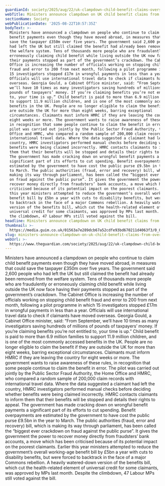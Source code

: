 ```yaml
---
guardianId: society/2025/aug/22/uk-clampdown-child-benefit-claims-overseas
webTitle: Ministers announce clampdown on UK child benefit claims from overseas
sectionName: Society
webPublicationDate: '2025-08-22T10:57:35Z'
bodyText: >-
  Ministers have announced a clampdown on people who continue to claim child
  benefit payments even though they have moved abroad, in measures that could
  save the taxpayer £350m over five years. The government said 2,600 people who
  had left the UK but still claimed the benefit had already been removed from
  the welfare system. Tens of thousands more people who are fraudulently or
  erroneously claiming child benefit while living outside the UK now face having
  their payments stopped as part of the government’s crackdown. The Cabinet
  Office is increasing the number of officials working on stopping child benefit
  fraud and error to 200 from next month, following a pilot programme in which
  15 investigators stopped £17m in wrongful payments in less than a year.
  Officials will use international travel data to check if claimants have moved
  overseas. Georgia Gould, a Cabinet Office minister, said: “From September,
  we’ll have 10 times as many investigators saving hundreds of millions of
  pounds of taxpayers’ money. If you’re claiming benefits you’re not entitled
  to, your time is up.” Child benefit is paid to more than 6.9 million families
  to support 11.9 million children, and is one of the most commonly accessed
  benefits in the UK. People are no longer eligible to claim the benefit if they
  are outside the UK for more than eight weeks, barring exceptional
  circumstances. Claimants must inform HMRC if they are leaving the country for
  eight weeks or more. The government wants to raise awareness of these rules,
  in recognition that some people continue to claim the benefit in error. The
  pilot was carried out jointly by the Public Sector Fraud Authority, the Home
  Office and HMRC, who compared a random sample of 200,000 claim records with
  international travel data. Where the data suggested a claimant had left the
  country, HMRC investigators performed manual checks before deciding whether
  benefits were being claimed incorrectly. HMRC contacts claimants to inform
  them that their benefits will be stopped and details their rights to appeal.
  The government has made cracking down on wrongful benefit payments a
  significant part of its efforts to cut spending. Benefit overpayments are
  estimated by the government to have cost the public purse £9.5bn in the year
  to March. The public authorities (fraud, error and recovery) bill, which is
  making its way through parliament, has been called the “biggest ever crackdown
  on fraud against the public purse”. It gives the government the power to
  recover money directly from fraudsters’ bank accounts, a move which has been
  criticised because of its potential impact on the poorest claimants. Earlier
  this year ministers attempted to reduce the government’s overall working-age
  benefit bill by £5bn a year with cuts to disability benefits, but were forced
  to backtrack in the face of a major Commons rebellion. A heavily watered-down
  version of the benefits bill, which cut the health-related element of
  universal credit for some claimants, was approved by MPs last month. Despite
  the climbdown, 47 Labour MPs still voted against the bill.
headline: Ministers announce clampdown on UK child benefit claims from overseas
thumbnail: >-
  https://media.guim.co.uk/01563a7e289dcb67a52cdfe93bd670211d4063f3/0_0_6475_5180/500.jpg
slug: ministers-announce-clampdown-on-uk-child-benefit-claims-from-overseas
webUrl: >-
  https://www.theguardian.com/society/2025/aug/22/uk-clampdown-child-benefit-claims-overseas
---
```

Ministers have announced a clampdown on people who continue to claim child benefit payments even though they have moved abroad, in measures that could save the taxpayer £350m over five years. The government said 2,600 people who had left the UK but still claimed the benefit had already been removed from the welfare system. Tens of thousands more people who are fraudulently or erroneously claiming child benefit while living outside the UK now face having their payments stopped as part of the government’s crackdown. The Cabinet Office is increasing the number of officials working on stopping child benefit fraud and error to 200 from next month, following a pilot programme in which 15 investigators stopped £17m in wrongful payments in less than a year. Officials will use international travel data to check if claimants have moved overseas. Georgia Gould, a Cabinet Office minister, said: “From September, we’ll have 10 times as many investigators saving hundreds of millions of pounds of taxpayers’ money. If you’re claiming benefits you’re not entitled to, your time is up.” Child benefit is paid to more than 6.9 million families to support 11.9 million children, and is one of the most commonly accessed benefits in the UK. People are no longer eligible to claim the benefit if they are outside the UK for more than eight weeks, barring exceptional circumstances. Claimants must inform HMRC if they are leaving the country for eight weeks or more. The government wants to raise awareness of these rules, in recognition that some people continue to claim the benefit in error. The pilot was carried out jointly by the Public Sector Fraud Authority, the Home Office and HMRC, who compared a random sample of 200,000 claim records with international travel data. Where the data suggested a claimant had left the country, HMRC investigators performed manual checks before deciding whether benefits were being claimed incorrectly. HMRC contacts claimants to inform them that their benefits will be stopped and details their rights to appeal. The government has made cracking down on wrongful benefit payments a significant part of its efforts to cut spending. Benefit overpayments are estimated by the government to have cost the public purse £9.5bn in the year to March. The public authorities (fraud, error and recovery) bill, which is making its way through parliament, has been called the “biggest ever crackdown on fraud against the public purse”. It gives the government the power to recover money directly from fraudsters’ bank accounts, a move which has been criticised because of its potential impact on the poorest claimants. Earlier this year ministers attempted to reduce the government’s overall working-age benefit bill by £5bn a year with cuts to disability benefits, but were forced to backtrack in the face of a major Commons rebellion. A heavily watered-down version of the benefits bill, which cut the health-related element of universal credit for some claimants, was approved by MPs last month. Despite the climbdown, 47 Labour MPs still voted against the bill.
